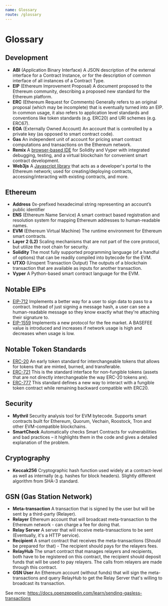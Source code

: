 ```yaml
---
name: Glossary
route: /glossary
---
```


# Glossary

## Development

- **ABI** (Application Binary Interface) A JSON description of the external interface for a Contract Instance, or for the description of common interface of all instances of a Contract Type.
- **EIP** (Ethereum Improvement Proposal) A document proposed to the Ethereum community, describing a proposed new standard for the Ethereum platform.
- **ERC** (Ethereum Request for Comments) Generally refers to an original proposal (which may be incomplete) that is eventually turned into an EIP. In common usage, it also refers to application level standards and conventions like token standards (e.g. ERC20) and URI schemes (e.g. ERC67).
- **EOA** (Externally Owned Account) An account that is controlled by a private key (as opposed to smart contract code).
- **Gas** An independent unit of account for pricing smart contract computations and transactions on the Ethereum network.
- **Remix** A [browser-based IDE](https://remix.ethereum.org) for Solidity and Vyper with integrated debugging, testing, and a virtual blockchain for convenient smart contract development.
- **Web3js** A [Javascript library](https://github.com/ethereum/web3.js) that acts as a developer's portal to the Ethereum network; used for creating/deploying contracts, accessing/interacting with existing contracts, and more.

## Ethereum

- **Address** 0x-prefixed hexadecimal string representing an account’s public identifier
- **ENS** (Ethereum Name Service) A smart contract based registration and resolution system for mapping Ethereum addresses to human-readable names.
- **EVM** (Ethereum Virtual Machine) The runtime environment for Ethereum smart contracts.
- **Layer 2 (L2)** Scaling mechanisms that are not part of the core protocol, but utilize the root chain for security.
- **Solidity** The most fully supported programming language (of a handful of options) that can be readily compiled into bytecode for the EVM.
- **UTXO** (Unspent Transaction Output) The outputs of a blockchain transaction that are available as inputs for another transaction.
- **Vyper** A Python-based smart contract language for the EVM.

## Notable EIPs

- [EIP-712](https://github.com/ethereum/EIPs/blob/master/EIPS/eip-712.md) Implements a better way for a user to sign data to pass to a contract. Instead of just signing a message hash, a user can see a human-readable message so they know exactly what they're attaching their signature to.
- [EIP-1559](https://github.com/ethereum/EIPs/blob/master/EIPS/eip-1559.md) Implements a new protocol for the fee market. A BASEFEE value is introduced and increases if network usage is high and decreases when usage is low.

## Notable Token Standards

- [ERC-20](https://github.com/ethereum/EIPs/blob/master/EIPS/eip-20.md) An early token standard for interchangeable tokens that allows for tokens that are minted, burned, and transferable.
- [ERC-721](https://github.com/ethereum/EIPs/blob/master/EIPS/eip-721.md) This is the standard interface for non-fungible tokens (assets that are not directly interchangeable the way ERC-20 tokens are).
- [ERC-777](https://github.com/ethereum/EIPs/blob/master/EIPS/eip-777.md) This standard defines a new way to interact with a fungible token contract while remaining backward compatible with ERC20.

## Security

- **Mythril** Security analysis tool for EVM bytecode. Supports smart contracts built for Ethereum, Quorum, Vechain, Roostock, Tron and other EVM-compatible blockchains.
- **SmartCheck** Automatically checks Smart Contracts for vulnerabilities and bad practices – it highlights them in the code and gives a detailed explanation of the problem.

## Cryptography

- **Keccak256** Cryptographic hash function used widely at a contract-level as well as internally (e.g. hashes for block headers). Slightly different algorithm from SHA-3 standard.

## GSN (Gas Station Network)

- **Meta-transaction** A transaction that is signed by the user but will be sent by a third-party (Relayer).
- **Relayer** Ethereum account that will broadcast meta-transaction to the Ethereum network - can charge a fee for doing that.
- **Relay Server** A server that will receive meta-transactions to be sent (Eventually, it's a HTTP service).
- **Recipient** A smart contract that receives the meta-transactions (Should be prepared for that) - The recipient should pays for the relayers fees.
- **RelayHub** The smart contract that manages relayers and recipients, both have to be registered on this contract, the recipient should deposit funds that will be used to pay relayers. The calls from relayers are made through this contract.
- **GSN User** An Ethereum account (without funds) that will sign the meta-transactions and query RelayHub to get the Relay Server that's willing to broadcast its transaction.

See more: https://docs.openzeppelin.com/learn/sending-gasless-transactions
